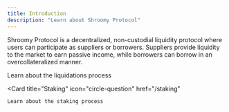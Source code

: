 ```yaml
---
title: Introduction
description: "Learn about Shroomy Protocol"
---
```


Shroomy Protocol is a decentralized, non-custodial liquidity protocol where users can participate as suppliers or borrowers. Suppliers provide liquidity to the market to earn passive income, while borrowers can borrow in an overcollateralized manner.

<CardGroup cols={2}>
  <Card
    title="Liquidations"
    icon="bolt"
    href="/liquidations"
  >
    Learn about the liquidations process
  </Card>

  <Card
    title="Staking"
    icon="circle-question"
    href="/staking"
  >
    Learn about the staking process
  </Card>
</CardGroup>
